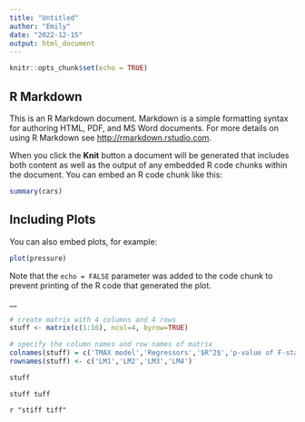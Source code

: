 ```yaml
---
title: "Untitled"
author: "Emily"
date: "2022-12-15"
output: html_document
---
```


```r
knitr::opts_chunk$set(echo = TRUE)
```

## R Markdown

This is an R Markdown document. Markdown is a simple formatting syntax for authoring HTML, PDF, and MS Word documents. For more details on using R Markdown see <http://rmarkdown.rstudio.com>.

When you click the **Knit** button a document will be generated that includes both content as well as the output of any embedded R code chunks within the document. You can embed an R code chunk like this:

```r
summary(cars)
```

## Including Plots

You can also embed plots, for example:

```r
plot(pressure)
```

Note that the `echo = FALSE` parameter was added to the code chunk to prevent printing of the R code that generated the plot.

__

```r
# create matrix with 4 columns and 4 rows
stuff <- matrix(c(1:16), ncol=4, byrow=TRUE)

# specify the column names and row names of matrix
colnames(stuff) = c('TMAX model','Regressors','$R^2$','p-value of F-statistic')
rownames(stuff) <- c('LM1','LM2','LM3','LM4')

stuff
```

`stuff tuff`  

`r "stiff tiff" `